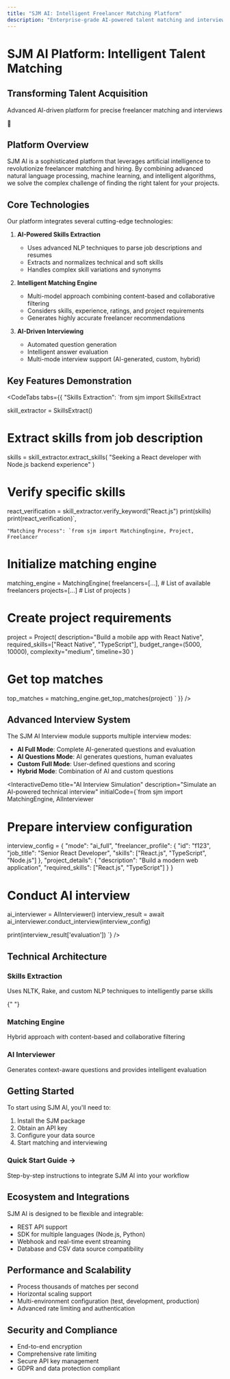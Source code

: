 ```yaml
---
title: "SJM AI: Intelligent Freelancer Matching Platform"
description: "Enterprise-grade AI-powered talent matching and interviewing system"
---
```


# SJM AI Platform: Intelligent Talent Matching

<FuturisticCard>
  <div className="flex items-center justify-between">
    <div>
      <h2 className="text-2xl font-bold mb-2">
        Transforming Talent Acquisition
      </h2>
      <p className="text-gray-400">
        Advanced AI-driven platform for precise freelancer matching and
        interviews
      </p>
    </div>
    <div className="text-4xl text-accent">🤖</div>
  </div>
</FuturisticCard>

## Platform Overview

SJM AI is a sophisticated platform that leverages artificial intelligence to revolutionize freelancer matching and hiring. By combining advanced natural language processing, machine learning, and intelligent algorithms, we solve the complex challenge of finding the right talent for your projects.

## Core Technologies

Our platform integrates several cutting-edge technologies:

1. **AI-Powered Skills Extraction**

   - Uses advanced NLP techniques to parse job descriptions and resumes
   - Extracts and normalizes technical and soft skills
   - Handles complex skill variations and synonyms

2. **Intelligent Matching Engine**

   - Multi-model approach combining content-based and collaborative filtering
   - Considers skills, experience, ratings, and project requirements
   - Generates highly accurate freelancer recommendations

3. **AI-Driven Interviewing**
   - Automated question generation
   - Intelligent answer evaluation
   - Multi-mode interview support (AI-generated, custom, hybrid)

## Key Features Demonstration

<CodeTabs
  tabs={{
    "Skills Extraction": `from sjm import SkillsExtract

skill_extractor = SkillsExtract()

# Extract skills from job description

skills = skill_extractor.extract_skills(
"Seeking a React developer with Node.js backend experience"
)

# Verify specific skills

react_verification = skill_extractor.verify_keyword("React.js")
print(skills)
print(react_verification)`,

    "Matching Process": `from sjm import MatchingEngine, Project, Freelancer

# Initialize matching engine

matching_engine = MatchingEngine(
freelancers=[...], # List of available freelancers
projects=[...] # List of projects
)

# Create project requirements

project = Project(
description="Build a mobile app with React Native",
required_skills=["React Native", "TypeScript"],
budget_range=(5000, 10000),
complexity="medium",
timeline=30
)

# Get top matches

top_matches = matching_engine.get_top_matches(project)
`
}}
/>

## Advanced Interview System

The SJM AI Interview module supports multiple interview modes:

- **AI Full Mode**: Complete AI-generated questions and evaluation
- **AI Questions Mode**: AI generates questions, human evaluates
- **Custom Full Mode**: User-defined questions and scoring
- **Hybrid Mode**: Combination of AI and custom questions

<InteractiveDemo
  title="AI Interview Simulation"
  description="Simulate an AI-powered technical interview"
  initialCode={`from sjm import MatchingEngine, AIInterviewer

# Prepare interview configuration

interview_config = {
"mode": "ai_full",
"freelancer_profile": {
"id": "f123",
"job_title": "Senior React Developer",
"skills": ["React.js", "TypeScript", "Node.js"]
},
"project_details": {
"description": "Build a modern web application",
"required_skills": ["React.js", "TypeScript"]
}
}

# Conduct AI interview

ai_interviewer = AIInterviewer()
interview_result = await ai_interviewer.conduct_interview(interview_config)

print(interview_result['evaluation'])
`}
/>

## Technical Architecture

<div className="grid md:grid-cols-3 gap-4">
  <FuturisticCard>
    <h3 className="text-lg font-bold mb-2">Skills Extraction</h3>
    <p className="text-sm text-gray-400">
      Uses NLTK, Rake, and custom NLP techniques to intelligently parse skills
    </p>
  </FuturisticCard>

{" "}
<FuturisticCard>
  <h3 className="text-lg font-bold mb-2">Matching Engine</h3>
  <p className="text-sm text-gray-400">
    Hybrid approach with content-based and collaborative filtering
  </p>
</FuturisticCard>

  <FuturisticCard>
    <h3 className="text-lg font-bold mb-2">AI Interviewer</h3>
    <p className="text-sm text-gray-400">
      Generates context-aware questions and provides intelligent evaluation
    </p>
  </FuturisticCard>
</div>

## Getting Started

To start using SJM AI, you'll need to:

1. Install the SJM package
2. Obtain an API key
3. Configure your data source
4. Start matching and interviewing

<Link href="/docs/quickstart">
  <FuturisticCard>
    <h3 className="text-xl font-bold mb-2">Quick Start Guide →</h3>
    <p className="text-gray-400">
      Step-by-step instructions to integrate SJM AI into your workflow
    </p>
  </FuturisticCard>
</Link>

## Ecosystem and Integrations

SJM AI is designed to be flexible and integrable:

- REST API support
- SDK for multiple languages (Node.js, Python)
- Webhook and real-time event streaming
- Database and CSV data source compatibility

## Performance and Scalability

- Process thousands of matches per second
- Horizontal scaling support
- Multi-environment configuration (test, development, production)
- Advanced rate limiting and authentication

## Security and Compliance

- End-to-end encryption
- Comprehensive rate limiting
- Secure API key management
- GDPR and data protection compliant
